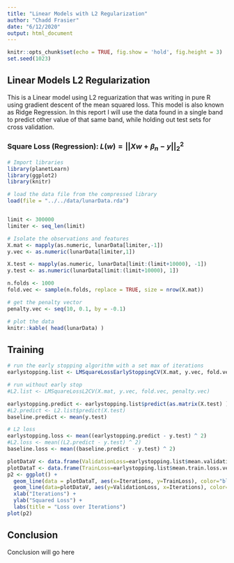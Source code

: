 ```yaml
---
title: "Linear Models with L2 Regularization"
author: "Chadd Frasier"
date: "6/12/2020"
output: html_document
---
```


```r
knitr::opts_chunk$set(echo = TRUE, fig.show = 'hold', fig.height = 3)
set.seed(1023)
```

## Linear Models L2 Regularization

This is a Linear model using L2 reguarization that was writing in pure R using gradient descent of the mean squared loss. This model is also known as Ridge Regression. In this report I will use the data found in a single band to predict other value of that same band, while holding out test sets for cross validation.

### Square Loss (Regression): $L(w) = ||Xw + {\beta}_n-y||^2_2$

```r
# Import libraries
library(planetLearn)
library(ggplot2)
library(knitr)

# load the data file from the compressed library
load(file = "../../data/lunarData.rda")


limit <- 300000
limiter <- seq_len(limit)

# Isolate the observations and features
X.mat <- mapply(as.numeric, lunarData[limiter,-1])
y.vec <- as.numeric(lunarData[limiter,1])

X.test <- mapply(as.numeric, lunarData[limit:(limit+10000), -1])
y.test <- as.numeric(lunarData[limit:(limit+10000), 1])

n.folds <- 1000
fold.vec <- sample(n.folds, replace = TRUE, size = nrow(X.mat))

# get the penalty vector
penalty.vec <- seq(10, 0.1, by = -0.1)

# plot the data
knitr::kable( head(lunarData) )
```

## Training

```r
# run the early stopping algorithm with a set max of iterations
earlystopping.list <- LMSquareLossEarlyStoppingCV(X.mat, y.vec, fold.vec, 500L, step.size=.0000035 )

# run without early stop
#L2.list <- LMSquareLossL2CV(X.mat, y.vec, fold.vec, penalty.vec)

earlystopping.predict <- earlystopping.list$predict(as.matrix(X.test) )
#L2.predict <- L2.list$predict(X.test)
baseline.predict <- mean(y.test)

# L2 loss
earlystopping.loss <- mean((earlystopping.predict - y.test) ^ 2)
#L2.loss <- mean((L2.predict - y.test) ^ 2)
baseline.loss <- mean((baseline.predict - y.test) ^ 2)
```

```r
plotDataV <- data.frame(ValidationLoss=earlystopping.list$mean.validation.loss.vec, Iterations=seq_len(length(earlystopping.list$mean.validation.loss.vec)))
plotDataT <- data.frame(TrainLoss=earlystopping.list$mean.train.loss.vec, Iterations=seq_len(length(earlystopping.list$mean.train.loss.vec)))
p2 <- ggplot() +
  geom_line(data = plotDataT, aes(x=Iterations, y=TrainLoss), color="blue") +
  geom_line(data=plotDataV, aes(y=ValidationLoss, x=Iterations), color="red") +
  xlab("Iterations") +
  ylab("Squared Loss") +
  labs(title = "Loss over Iterations") 
plot(p2)
```

## Conclusion

Conclusion will go here